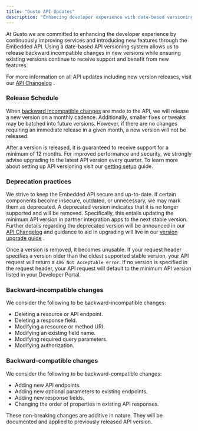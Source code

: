 ```yaml
---
title: "Gusto API Updates"
description: "Enhancing developer experience with date-based versioning."
---
```

At Gusto we are committed to enhancing the developer experience by continuously improving services and introducing new features through the Embedded API. Using a date-based API versioning system allows us to release backward incompatible changes in new versions while ensuring existing versions continue to receive support and benefit from new features.

For more information on all API updates including new version releases, visit our [API Changelog](https://docs.gusto.com/embedded-payroll/changelog)
.

### Release Schedule

When [backward incompatible changes](/embedded-payroll/docs/api-versioning#backward-incompatible-changes)
 are made to the API, we will release a new version on a monthly cadence. Additionally, smaller fixes or tweaks may be batched into future versions. However, if there are no changes requiring an immediate release in a given month, a new version will not be released.

After a version is released, it is guaranteed to receive support for a minimum of 12 months. For improved performance and security, we strongly advise upgrading to the latest API version every quarter. To learn more about setting up API versioning visit our [getting setup](/embedded-payroll/docs/getting-setup)
 guide.

### Deprecation practices

We strive to keep the Embedded API secure and up-to-date. If certain components become insecure, outdated, or unnecessary, we may mark them as deprecated. A deprecated version indicates that it is no longer supported and will be removed. Specifically, this entails updating the minimum API version in partner integration apps to the next stable version. Further details regarding the deprecated version will be announced in our [API Changelog](https://docs.gusto.com/embedded-payroll/changelog)
 and guidance to aid in upgrading will live in our [version upgrade guide](/embedded-payroll/docs/version-upgrade-guide)
.

Once a version is removed, it becomes unusable. If your request header specifies a version older than the oldest supported stable version, your API request will return a `406 Not Acceptable error`. If no version is specified in the request header, your API request will default to the minimum API version listed in your Developer Portal.

### Backward-incompatible changes

We consider the following to be backward-incompatible changes:

*   Deleting a resource or API endpoint.
*   Deleting a response field.
*   Modifying a resource or method URI.
*   Modifying an existing field name.
*   Modifying required query parameters.
*   Modifying authorization.

### Backward-compatible changes

We consider the following to be backward-compatible changes:

*   Adding new API endpoints.
*   Adding new optional parameters to existing endpoints.
*   Adding new response fields.
*   Changing the order of properties in existing API responses.

These non-breaking changes are additive in nature. They will be documented and applied to previously released API version.

